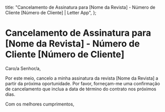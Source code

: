   title: "Cancelamento de Assinatura para [Nome da Revista] - Número de Cliente [Número de Cliente] | Letter App",
};

# Cancelamento de Assinatura para [Nome da Revista] - Número de Cliente [Número de Cliente]

Caro/a Senhor/a,

Por este meio, cancelo a minha assinatura da revista [Nome da Revista] a partir da próxima oportunidade. Por favor, forneçam-me uma confirmação de cancelamento que inclua a data de término do contrato nos próximos dias.

Com os melhores cumprimentos,
